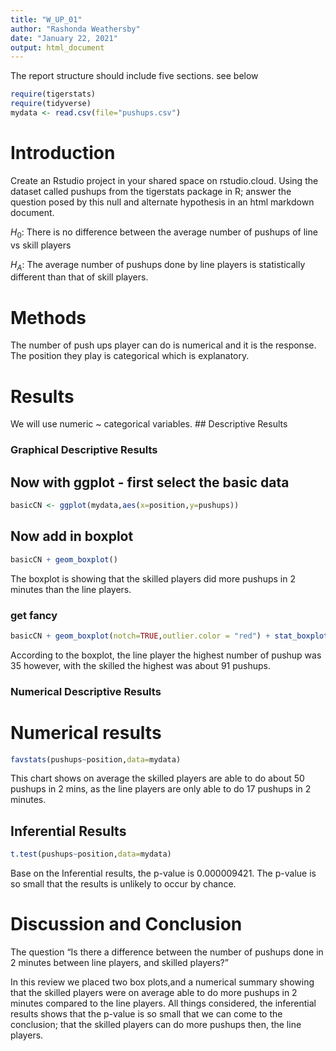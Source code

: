 ```yaml
---
title: "W_UP_01"
author: "Rashonda Weathersby"
date: "January 22, 2021"
output: html_document
---
```




The report structure should include five sections.  see below



```r
require(tigerstats)
require(tidyverse)
mydata <- read.csv(file="pushups.csv")
```

# Introduction

<!--In this section you explain what you are trying to show. Where did the data come from? What is the research or other question you are trying to answer?!-->

Create an Rstudio project in your shared space on rstudio.cloud.  Using the dataset called pushups from the tigerstats package in R; answer the question posed by this null and alternate hypothesis in an html markdown document.

$H_0$: There is no difference between the average number of pushups of line vs skill players

$H_A$: The average number of pushups done by line players is statistically different than that of skill players.

# Methods

<!--Decide on your methods: use "variable analysis" or other appropriate descriptors. Make sure to choose at least one graphical method and at least one numerical method.!-->
The number of push ups player can do is numerical and it is the response. The position they play is categorical which is explanatory.  

# Results

<!--Divide this section into two sub-sections: One for your descriptive results and one for your inferential results.!-->

We will use numeric ~ categorical variables.
## Descriptive Results

### Graphical Descriptive Results

<!--Graphical results here. Make sure to show your code. Provide appropriate labels for axes, giving units if possible, and provide a good title for the graph, too. Use the graphical results to describe the patterns if any that exist in the data as focused toward the research question!-->


## Now with ggplot - first select the basic data

```r
basicCN <- ggplot(mydata,aes(x=position,y=pushups))
```
## Now add in boxplot

```r
basicCN + geom_boxplot()
```
  

The boxplot is showing that the skilled players did more pushups in 2 minutes  than the line players.   
  
### get fancy  

```r
basicCN + geom_boxplot(notch=TRUE,outlier.color = "red") + stat_boxplot(geom ='errorbar') + labs(title="Line player vs Skill\n with 2 lines")
```

According to the boxplot, the line player the highest number of pushup was 35 however, with the skilled the highest was about 91 pushups. 

  
### Numerical Descriptive Results

<!--Numerical results go here. Use the numerical results to describe the patterns if any that exist in the data as focused toward the research question!-->

# Numerical results

```r
favstats(pushups~position,data=mydata)
```

This chart shows on average the skilled players are able to do about 50 pushups in 2 mins, as the line players are only able to do 17 pushups in 2 minutes. 

## Inferential Results

<!--State hypothesis clearly. Make sure your discussion of the inferential test covers all the aspects that the test output produces, such as test statistic, p-value etc. Make a decision about the null hypothesis, explain the assumptions on which the selected test/procedure was based, and why the chosen procedure satisfys the assumptions and is appropriate to answer the research question!-->

```r
t.test(pushups~position,data=mydata)
```

Base on the Inferential results, the p-value is 0.000009421. The p-value is so small that the results is unlikely to occur by chance. 

# Discussion and Conclusion

<!--Discussion and conclusion here. If you found a relationship be sure to consider whether the relationship occurs because one of the variavbles causes the other, or whether they perhasps are related for some other reason. Watch the chapter 6 videos from the GeorgeTown videos collection.!-->

The question "Is there a difference between the number of pushups done in 2 minutes between line players, and skilled players?"

In this review we placed two box plots,and a numerical summary showing that the skilled players were on average able to do more pushups in 2 minutes compared to the line players. All things considered, the inferential results shows that the p-value is so small that we can come to the conclusion; that the skilled players can do more pushups then, the line players. 

